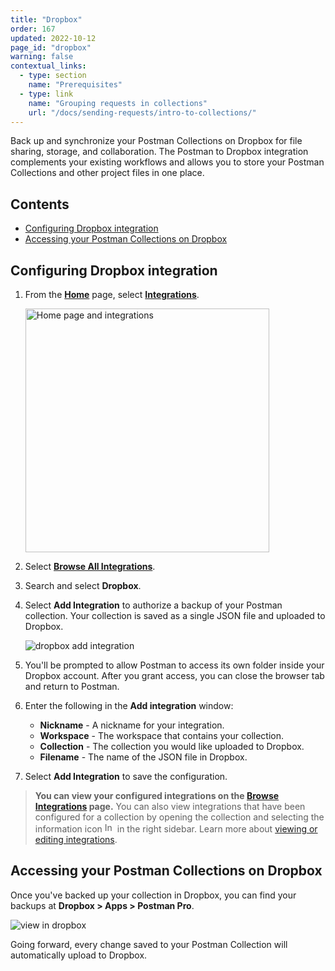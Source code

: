 ```yaml
---
title: "Dropbox"
order: 167
updated: 2022-10-12
page_id: "dropbox"
warning: false
contextual_links:
  - type: section
    name: "Prerequisites"
  - type: link
    name: "Grouping requests in collections"
    url: "/docs/sending-requests/intro-to-collections/"
---
```


Back up and synchronize your Postman Collections on Dropbox for file sharing, storage, and collaboration. The Postman to Dropbox integration complements your existing workflows and allows you to store your Postman Collections and other project files in one place.

## Contents

* [Configuring Dropbox integration](#configuring-dropbox-integration)
* [Accessing your Postman Collections on Dropbox](#accessing-your-postman-collections-on-dropbox)

## Configuring Dropbox integration

1. From the **[Home](https://go.postman.co/home)** page, select **[Integrations](https://go.postman.co/integrations)**.

    <img alt="Home page and integrations" src="https://assets.postman.com/postman-docs/v10/home-integrations-v10.jpg" width="390px"/>

1. Select **[Browse All Integrations](https://go.postman.co/integrations/browse?category=all)**.

1. Search and select **Dropbox**.

1. Select **Add Integration** to authorize a backup of your Postman collection. Your collection is saved as a single JSON file and uploaded to Dropbox.

    ![dropbox add integration](https://assets.postman.com/postman-docs/dropbox-add-integration.jpg)

1. You'll be prompted to allow Postman to access its own folder inside your Dropbox account. After you grant access, you can close the browser tab and return to Postman.

1. Enter the following in the **Add integration** window:

    * **Nickname** - A nickname for your integration.
    * **Workspace** - The workspace that contains your collection.
    * **Collection** - The collection you would like uploaded to Dropbox.
    * **Filename** - The name of the JSON file in Dropbox.

1. Select **Add Integration** to save the configuration.

> **You can view your configured integrations on the [Browse Integrations](https://go.postman.co/integrations/browse) page.** You can also view integrations that have been configured for a collection by opening the collection and selecting the information icon <img alt="Information icon" src="https://assets.postman.com/postman-docs/icon-information-v9-5.jpg#icon" width="16px"/> in the right sidebar. Learn more about [viewing or editing integrations](/docs/integrations/intro-integrations/#viewing-or-editing-integrations).

## Accessing your Postman Collections on Dropbox

Once you've backed up your collection in Dropbox, you can find your backups at **Dropbox > Apps > Postman Pro**.

  ![view in dropbox](https://assets.postman.com/postman-docs/v10/dropbox-view-v10.jpg)

Going forward, every change saved to your Postman Collection will automatically upload to Dropbox.
